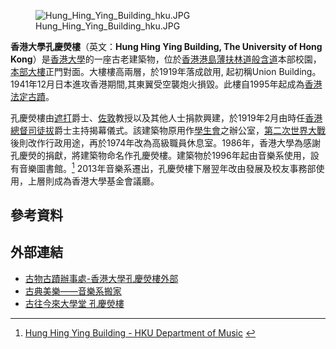 [[File:Hung_Hing_Ying_Building_hku.JPG|thumb]]

'''香港大學孔慶熒樓'''（英文：'''Hung Hing Ying Building, The University of Hong Kong'''）是[[香港大學|香港大學]]的一座古老建築物，位於[[香港|香港]][[香港島|港島]][[薄扶林道|薄扶林道]][[般含道|般含道]]本部校園，[[香港大學本部大樓|本部大樓]]正門對面。大樓樓高兩層，於1919年落成啟用, 起初稱Union Building。1941年12月日本進攻香港期間,其東翼受空襲炮火損毀。此樓自1995年起成為[[香港法定古蹟|香港法定古蹟]]。

孔慶熒樓由[[遮打|遮打]]爵士、[[佐敦_(醫生)|佐敦]]教授以及其他人士捐款興建，於1919年2月由時任[[香港總督|香港總督]][[司徒拔|司徒拔]]爵士主持揭幕儀式。該建築物原用作[[香港大學學生會|學生會]]之辦公室，[[第二次世界大戰|第二次世界大戰]]後則改作行政用途，再於1974年改為高級職員休息室。1986年，香港大學為感謝孔慶熒的捐獻，將建築物命名作孔慶熒樓。建築物於1996年起由音樂系使用，設有音樂圖書館。<ref>[http://www.music.hku.hk/about/building.html Hung Hing Ying Building - HKU Department of Music] {{webarchive|url=https://web.archive.org/web/20140329171333/http://www.music.hku.hk/about/building.html |date=2014-03-29 }}</ref> 2013年音樂系遷出，孔慶熒樓下層翌年改由發展及校友事務部使用，上層則成為香港大學基金會議廳。

==參考資料==
<references />

==外部連結==
*[http://www.amo.gov.hk/b5/monuments_57.php 古物古蹟辦事處-香港大學孔慶熒樓外部] {{Wayback|url=http://www.amo.gov.hk/b5/monuments_57.php |date=20070607161610 }}
*[http://news.stheadline.com/dailynews/headline_news_detail_columnist.asp?id=220976&section_name=wtt&kw=149 古典美樂——音樂系搬家] {{Wayback|url=http://news.stheadline.com/dailynews/headline_news_detail_columnist.asp?id=220976&section_name=wtt&kw=149 |date=20131227133726 }}
*[http://www.e123.hk/ElderlyPro/details/24155/66/ 古往今來大學堂 孔慶熒樓] {{Wayback|url=http://www.e123.hk/ElderlyPro/details/24155/66/ |date=20131227083442 }}

{{香港大學|孔}}
{{香港法定古蹟}}

{{HK-buil-stub}}